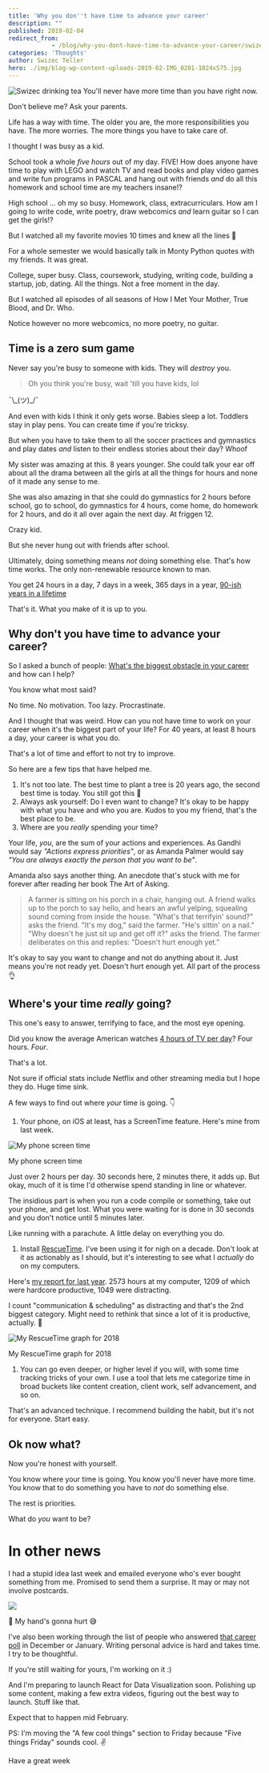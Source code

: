 ```yaml
---
title: 'Why you don''t have time to advance your career'
description: ""
published: 2019-02-04
redirect_from: 
            - /blog/why-you-dont-have-time-to-advance-your-career/swizec/8925
categories: 'Thoughts'
author: Swizec Teller
hero: ./img/blog-wp-content-uploads-2019-02-IMG_0201-1024x575.jpg
---
```

![Swizec drinking tea](./img/blog-wp-content-uploads-2019-02-IMG_0201-1024x575.jpg) You'll never have more time than you have right now.





Don't believe me? Ask your parents.



Life has a way with time. The older you are, the more responsibilities you have. The more worries. The more things you have to take care of.



I thought I was busy as a kid.



School took a whole _five hours_ out of my day. FIVE! How does anyone have time to play with LEGO and watch TV and read books and play video games and write fun programs in PASCAL and hang out with friends _and_ do all this homework and school time are my teachers insane!?



High school ... oh my so busy. Homework, class, extracurriculars. How am I going to write code, write poetry, draw webcomics _and_ learn guitar so I can get the girls!?



But I watched all my favorite movies 10 times and knew all the lines 🤔





For a whole semester we would basically talk in Monty Python quotes with my friends. It was great.



College, super busy. Class, coursework, studying, writing code, building a startup, job, dating. All the things. Not a free moment in the day.



But I watched all episodes of all seasons of How I Met Your Mother, True Blood, and Dr. Who.



Notice however no more webcomics, no more poetry, no guitar.



## Time is a zero sum game



Never say you're busy to someone with kids. They will _destroy_ you.



> Oh you think you're busy, wait 'till you have kids, lol



¯\\\_(ツ)\_/¯



And even with kids I think it only gets worse. Babies sleep a lot. Toddlers stay in play pens. You can create time if you're tricksy.



But when you have to take them to all the soccer practices and gymnastics and play dates _and_ listen to their endless stories about their day? Whoof



My sister was amazing at this. 8 years younger. She could talk your ear off about all the drama between all the girls at all the things for hours and none of it made any sense to me.



She was also amazing in that she could do gymnastics for 2 hours before school, go to school, do gymnastics for 4 hours, come home, do homework for 2 hours, and do it all over again the next day. At friggen 12.



Crazy kid.



But she never hung out with friends after school.



Ultimately, doing something means _not_ doing something else. That's how time works. The only non-renewable resource known to man.



You get 24 hours in a day, 7 days in a week, 365 days in a year, [90-ish years in a lifetime](https://waitbutwhy.com/2014/05/life-weeks.html)



That's it. What you make of it is up to you.



## Why don't you have time to advance your career?



So I asked a bunch of people: [What's the biggest obstacle in your career](https://swizecteller.typeform.com/to/GQP8T6) and how can I help?



You know what most said?



No time. No motivation. Too lazy. Procrastinate.



And I thought that was weird. How can you not have time to work on your career when it's the biggest part of your life? For 40 years, at least 8 hours a day, your career is what you do.



That's a lot of time and effort to not try to improve.



So here are a few tips that have helped me.



1. It's not too late. The best time to plant a tree is 20 years ago, the second best time is today. You still got this 💪
2. Always ask yourself: Do I even want to change? It's okay to be happy with what you have and who you are. Kudos to you my friend, that's the best place to be.
3. Where are you _really_ spending your time?



Your life, _you_, are the sum of your actions and experiences. As Gandhi would say _"Actions express priorities"_, or as Amanda Palmer would say _"You are always exactly the person that you want to be"_.





Amanda also says another thing. An anecdote that's stuck with me for forever after reading her book The Art of Asking.



> A farmer is sitting on his porch in a chair, hanging out. A friend walks up to the porch to say hello, and hears an awful yelping, squealing sound coming from inside the house. "What's that terrifyin' sound?" asks the friend. "It's my dog," said the farmer. "He's sittin' on a nail." "Why doesn't he just sit up and get off it?" asks the friend. The farmer deliberates on this and replies: "Doesn't hurt enough yet.”



It's okay to say you want to change and not do anything about it. Just means you're not ready yet. Doesn't hurt enough yet. All part of the process 👌



## Where's your time _really_ going?



This one's easy to answer, terrifying to face, and the most eye opening.



Did you know the average American watches [4 hours of TV per day](https://en.wikipedia.org/wiki/Television_consumption#Statistics)? Four hours. _Four_.



That's a lot.



Not sure if official stats include Netflix and other streaming media but I hope they do. Huge time sink.



A few ways to find out where _your_ time is going. 👇



1. Your phone, on iOS at least, has a ScreenTime feature. Here's mine from last week.



![My phone screen time](./img/uyJzveX.jpg)



My phone screen time





Just over 2 hours per day. 30 seconds here, 2 minutes there, it adds up. But okay, much of it is time I'd otherwise spend standing in line or whatever.



The insidious part is when you run a code compile or something, take out your phone, and get lost. What you were waiting for is done in 30 seconds and you don't notice until 5 minutes later.



Like running with a parachute. A little delay on everything you do.



1. Install [RescueTime](https://www.rescuetime.com/). I've been using it for nigh on a decade. Don't look at it as actionably as I should, but it's interesting to see what I _actually_ do on my computers.



Here's [my report for last year](https://www.rescuetime.com/year-in-review/2018/B63tJfPuyTkrwWqRMU2gexOsFOinXSOrsPO8dyvQ). 2573 hours at my computer, 1209 of which were hardcore productive, 1049 were distracting.



I count "communication & scheduling" as distracting and that's the 2nd biggest category. Might need to rethink that since a lot of it is productive, actually. 🤔



![My RescueTime graph for 2018](./img/pBtJNoG.png)



My RescueTime graph for 2018





1. You can go even deeper, or higher level if you will, with some time tracking tricks of your own. I use a tool that lets me categorize time in broad buckets like content creation, client work, self advancement, and so on.



That's an advanced technique. I recommend building the habit, but it's not for everyone. Start easy.



## Ok now what?



Now you're honest with yourself.



You know where your time is going. You know you'll never have more time. You know that to do something you have to _not_ do something else.



The rest is priorities.



What do _you_ want to be?





# In other news



I had a stupid idea last week and emailed everyone who's ever bought something from me. Promised to send them a surprise. It may or may not involve postcards.



![](./img/PLC5Lct.png)



💌 My hand's gonna hurt 😅



I've also been working through the list of people who answered [that career poll](https://swizecteller.typeform.com/to/GQP8T6) in December or January. Writing personal advice is hard and takes time. I try to be thoughtful.



If you're still waiting for yours, I'm working on it :)



And I'm preparing to launch React for Data Visualization soon. Polishing up some content, making a few extra videos, figuring out the best way to launch. Stuff like that.



Expect that to happen mid February.



PS: I'm moving the "A few cool things" section to Friday because "Five things Friday" sounds cool. ✌️



Have a great week